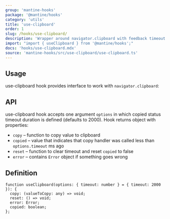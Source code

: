 ```yaml
---
group: 'mantine-hooks'
package: '@mantine/hooks'
category: 'utils'
title: 'use-clipboard'
order: 1
slug: /hooks/use-clipboard/
description: 'Wrapper around navigator.clipboard with feedback timeout'
import: "import { useClipboard } from '@mantine/hooks';"
docs: 'hooks/use-clipboard.mdx'
source: 'mantine-hooks/src/use-clipboard/use-clipboard.ts'
---
```



## Usage

use-clipboard hook provides interface to work with `navigator.clipboard`:

<Demo data={HooksDemos.useClipboardDemo} />

## API

use-clipboard hook accepts one argument `options` in which copied status timeout duration is defined (defaults to 2000).
Hook returns object with properties:

- `copy` – function to copy value to clipboard
- `copied` – value that indicates that copy handler was called less than `options.timeout` ms ago
- `reset` – function to clear timeout and reset `copied` to false
- `error` – contains `Error` object if something goes wrong

## Definition

```tsx
function useClipboard(options: { timeout: number } = { timeout: 2000 }): {
  copy: (valueToCopy: any) => void;
  reset: () => void;
  error: Error;
  copied: boolean;
};
```
